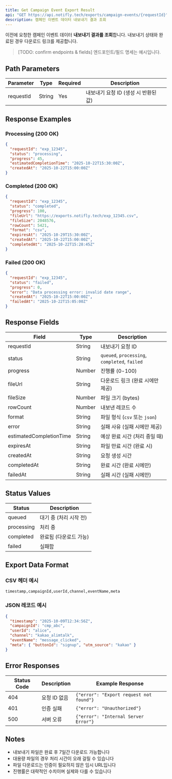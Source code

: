 ```yaml
---
title: Get Campaign Event Export Result
api: "GET https://api.notifly.tech/exports/campaign-events/{requestId}"
description: 캠페인 이벤트 데이터 내보내기 결과 조회
---
```


이전에 요청한 캠페인 이벤트 데이터 **내보내기 결과를 조회**합니다. 내보내기 상태와 완료된 경우 다운로드 링크를 제공합니다.

> [TODO: confirm endpoints & fields] 엔드포인트/필드 명세는 예시입니다.

## Path Parameters

| Parameter | Type   | Required | Description                              |
|-----------|--------|----------|------------------------------------------|
| requestId | String | Yes      | 내보내기 요청 ID (생성 시 반환된 값)     |

## Response Examples

### Processing (200 OK)

```json
{
  "requestId": "exp_12345",
  "status": "processing",
  "progress": 45,
  "estimatedCompletionTime": "2025-10-22T15:30:00Z",
  "createdAt": "2025-10-22T15:00:00Z"
}
```

### Completed (200 OK)

```json
{
  "requestId": "exp_12345",
  "status": "completed",
  "progress": 100,
  "fileUrl": "https://exports.notifly.tech/exp_12345.csv",
  "fileSize": 2048576,
  "rowCount": 5421,
  "format": "csv",
  "expiresAt": "2025-10-29T15:30:00Z",
  "createdAt": "2025-10-22T15:00:00Z",
  "completedAt": "2025-10-22T15:28:45Z"
}
```

### Failed (200 OK)

```json
{
  "requestId": "exp_12345",
  "status": "failed",
  "progress": 0,
  "error": "Data processing error: invalid date range",
  "createdAt": "2025-10-22T15:00:00Z",
  "failedAt": "2025-10-22T15:05:00Z"
}
```

## Response Fields

| Field                   | Type   | Description                           |
|-------------------------|--------|---------------------------------------|
| requestId               | String | 내보내기 요청 ID                      |
| status                  | String | `queued`, `processing`, `completed`, `failed` |
| progress                | Number | 진행률 (0-100)                        |
| fileUrl                 | String | 다운로드 링크 (완료 시에만 제공)      |
| fileSize                | Number | 파일 크기 (bytes)                     |
| rowCount                | Number | 내보낸 레코드 수                      |
| format                  | String | 파일 형식 (`csv` 또는 `json`)         |
| error                   | String | 실패 사유 (실패 시에만 제공)          |
| estimatedCompletionTime | String | 예상 완료 시간 (처리 중일 때)         |
| expiresAt               | String | 파일 만료 시간 (완료 시)              |
| createdAt               | String | 요청 생성 시간                        |
| completedAt             | String | 완료 시간 (완료 시에만)               |
| failedAt                | String | 실패 시간 (실패 시에만)               |

## Status Values

| Status     | Description                              |
|------------|------------------------------------------|
| queued     | 대기 중 (처리 시작 전)                   |
| processing | 처리 중                                  |
| completed  | 완료됨 (다운로드 가능)                   |
| failed     | 실패함                                   |

## Export Data Format

### CSV 헤더 예시
```csv
timestamp,campaignId,userId,channel,eventName,meta
```

### JSON 레코드 예시
```json
{
  "timestamp": "2025-10-09T12:34:56Z",
  "campaignId": "cmp_abc",
  "userId": "alice",
  "channel": "kakao_alimtalk",
  "eventName": "message_clicked",
  "meta": { "buttonId": "signup", "utm_source": "kakao" }
}
```

## Error Responses

| Status Code | Description      | Example Response                               |
|-------------|------------------|------------------------------------------------|
| 404         | 요청 ID 없음     | `{"error": "Export request not found"}`       |
| 401         | 인증 실패        | `{"error": "Unauthorized"}`                   |
| 500         | 서버 오류        | `{"error": "Internal Server Error"}`          |

## Notes

- 내보내기 파일은 완료 후 7일간 다운로드 가능합니다
- 대용량 파일의 경우 처리 시간이 오래 걸릴 수 있습니다
- 파일 다운로드는 인증이 필요하지 않은 임시 URL입니다
- 진행률은 대략적인 수치이며 실제와 다를 수 있습니다